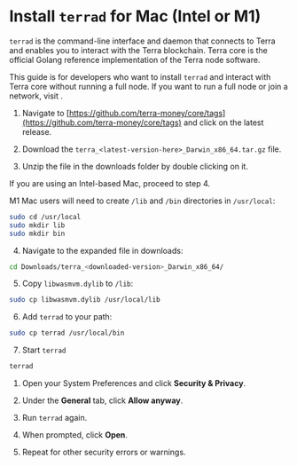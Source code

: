 
# Install `terrad` for Mac (Intel or M1)

`terrad` is the command-line interface and daemon that connects to Terra and enables you to interact with the Terra blockchain. Terra core is the official Golang reference implementation of the Terra node software.

This guide is for developers who want to install `terrad` and interact with Terra core without running a full node. If you want to run a full node or join a network, visit [](../../full-node/run-a-full-terra-node/README.md).

1. Navigate to [https://github.com/terra-money/core/tags](https://github.com/terra-money/core/tags) and click on the latest release. 

2. Download the `terra_<latest-version-here>_Darwin_x86_64.tar.gz` file.

3. Unzip the file in the downloads folder by double clicking on it. 

<Admonition type="danger" title="M1 Mac users">

If you are using an Intel-based Mac, proceed to step 4. 

M1 Mac users will need to create `/lib` and `/bin` directories in `/usr/local`:

```sh
sudo cd /usr/local
sudo mkdir lib
sudo mkdir bin
```

</Admonition>

4. Navigate to the expanded file in downloads: 
 
```bash
cd Downloads/terra_<downloaded-version>_Darwin_x86_64/
```
 
5. Copy `libwasmvm.dylib` to `/lib`:

```sh
sudo cp libwasmvm.dylib /usr/local/lib
```


6. Add `terrad` to your path:

```sh
sudo cp terrad /usr/local/bin
```


7. Start `terrad`

```sh
terrad
```

<Admonition type="note" title="If a security warning occurs:">

1. Open your System Preferences and click **Security & Privacy**. 

2. Under the **General** tab, click **Allow anyway**.

3. Run `terrad` again. 

4. When prompted, click **Open**.

5. Repeat for other security errors or warnings. 

</Admonition>
